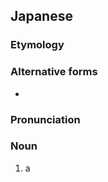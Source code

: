 ==Japanese==
{{wikipedia|lang=ja}}
{{ja-kanjitab|yomi=irr|sort=しょろうぐも'|r=y}}

===Etymology===
{{compound|lang=ja|女郎|tr1=jorō|t1=[[prostitute]]|蜘蛛|tr2=kumo|t2=[[spider]]|sort=しょろうぐも'}}

===Alternative forms===
* {{ja-l|女郎蜘蛛}}

===Pronunciation===
{{ja-pron|acc=4|y=irr|じょろうぐも}}

===Noun===
{{ja-noun|じょろうぐも|hhira=じょらうぐも}}

# a {{w|jorōgumo}}

{{topics|ja|Mythological creatures|Japanese mythology|Spiders|Female|sort=しょろうぐも'}}